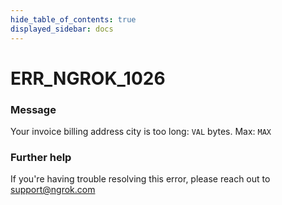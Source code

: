 ```yaml
---
hide_table_of_contents: true
displayed_sidebar: docs
---
```



# ERR_NGROK_1026

### Message

Your invoice billing address city is too long: `VAL` bytes. Max: `MAX`

<ErrorDetails error="err_ngrok_1026" />

### Further help

If you're having trouble resolving this error, please reach out to [support@ngrok.com](mailto:support@ngrok.com?subject=Help%20with%20ERR_NGROK_1026)

